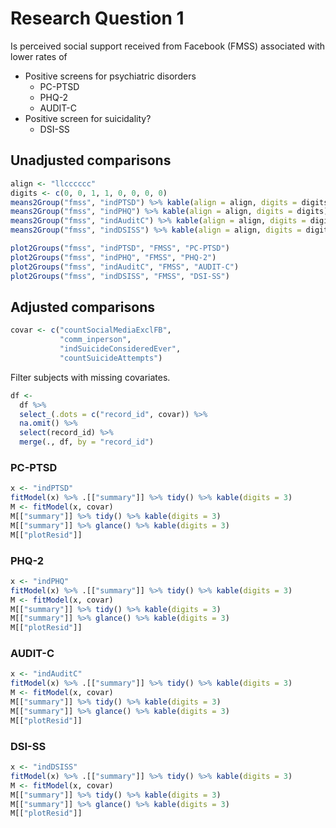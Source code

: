 # Research Question 1

Is perceived social support received from Facebook (FMSS) associated with lower rates of 

* Positive screens for psychiatric disorders
  * PC-PTSD
  * PHQ-2
  * AUDIT-C
* Positive screen for suicidality?
  * DSI-SS


## Unadjusted comparisons

```r
align <- "llcccccc"
digits <- c(0, 0, 1, 1, 0, 0, 0, 0)
means2Group("fmss", "indPTSD") %>% kable(align = align, digits = digits)
means2Group("fmss", "indPHQ") %>% kable(align = align, digits = digits)
means2Group("fmss", "indAuditC") %>% kable(align = align, digits = digits)
means2Group("fmss", "indDSISS") %>% kable(align = align, digits = digits)
```

```r
plot2Groups("fmss", "indPTSD", "FMSS", "PC-PTSD")
plot2Groups("fmss", "indPHQ", "FMSS", "PHQ-2")
plot2Groups("fmss", "indAuditC", "FMSS", "AUDIT-C")
plot2Groups("fmss", "indDSISS", "FMSS", "DSI-SS")
```


## Adjusted comparisons

```r
covar <- c("countSocialMediaExclFB",
           "comm_inperson",
           "indSuicideConsideredEver",
           "countSuicideAttempts")
```

Filter subjects with missing covariates.

```r
df <-
  df %>% 
  select_(.dots = c("record_id", covar)) %>% 
  na.omit() %>% 
  select(record_id) %>% 
  merge(., df, by = "record_id")
```


### PC-PTSD

```r
x <- "indPTSD"
fitModel(x) %>% .[["summary"]] %>% tidy() %>% kable(digits = 3)
M <- fitModel(x, covar)
M[["summary"]] %>% tidy() %>% kable(digits = 3)
M[["summary"]] %>% glance() %>% kable(digits = 3)
M[["plotResid"]]
```

### PHQ-2

```r
x <- "indPHQ"
fitModel(x) %>% .[["summary"]] %>% tidy() %>% kable(digits = 3)
M <- fitModel(x, covar)
M[["summary"]] %>% tidy() %>% kable(digits = 3)
M[["summary"]] %>% glance() %>% kable(digits = 3)
M[["plotResid"]]
```

### AUDIT-C

```r
x <- "indAuditC"
fitModel(x) %>% .[["summary"]] %>% tidy() %>% kable(digits = 3)
M <- fitModel(x, covar)
M[["summary"]] %>% tidy() %>% kable(digits = 3)
M[["summary"]] %>% glance() %>% kable(digits = 3)
M[["plotResid"]]
```

### DSI-SS

```r
x <- "indDSISS"
fitModel(x) %>% .[["summary"]] %>% tidy() %>% kable(digits = 3)
M <- fitModel(x, covar)
M[["summary"]] %>% tidy() %>% kable(digits = 3)
M[["summary"]] %>% glance() %>% kable(digits = 3)
M[["plotResid"]]
```
